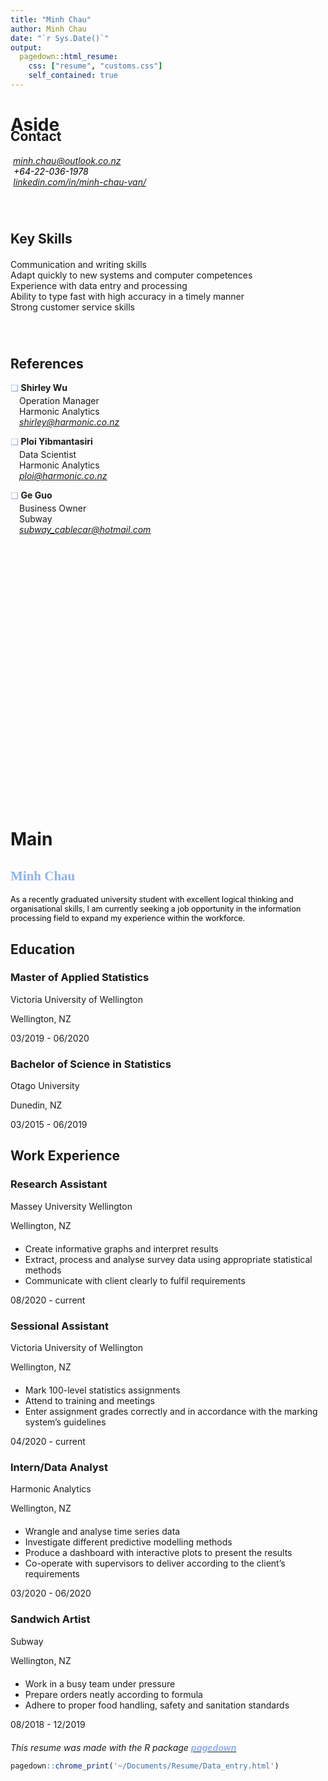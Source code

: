 ```yaml
---
title: "Minh Chau"
author: Minh Chau
date: "`r Sys.Date()`"
output:
  pagedown::html_resume:
    css: ["resume", "customs.css"]
    self_contained: true
---
```




Aside
================================================================================

<div style="margin-top:-40px;">
Contact {#contact}
--------------------------------------------------------------------------------

 <i class="fa fa-envelope" style ="margin-left:2px;margin-right:2px;color:#8db2ef;margin-bottom:6px;"></i> [*minh.chau@outlook.co.nz*](mailto:minh.chau@outlook.co.nz)<br>
 <i class="fa fa-phone" style ="margin-left:2px;margin-right:3px;color:#8db2ef;margin-bottom:5px;"></i><span style = "color:black;;">*+64-22-036-1978*</span><br>
 <i class="fa fa-linkedin" style ="margin-left:2.5px;margin-top:5px;margin-right:2px;color:#8db2ef;margin-bottom:5px;"></i> <span style="text-decoration:underline !important;">
 [*linkedin.com/in/minh-chau-van/*](https://www.linkedin.com/in/minh-chau-van/)</span><br>

</div>
<div style="margin-bottom:70px;"></div>


Key Skills {#skills}
--------------------------------------------------------------------------------
<div style="margin-bottom:20px;"></div>
<div class="container">
  <div class="skills">Communication and writing skills</div>
</div>


<div class="container">
  <div class="skills">Adapt quickly to new systems and computer competences</div>
</div>


<div class="container">
  <div class="skills">Experience with data entry and processing</div>
</div>


<div class="container">
  <div class="skills">Ability to type fast with high accuracy in a timely manner</div>
</div>

<div class="container", style="margin-bottom:70px;">
  <div class="skills">Strong customer service skills</div>
</div>



References {#references}
--------------------------------------------------------------------------------

<div style="margin-top:15px">
   <span style="color:#8db2ef;">❑ </span> **Shirley Wu**
</div>
<div style="margin-left:14px;margin-top:-10px;">
Operation Manager </br>
Harmonic Analytics </br>
<span style="text-decoration:underline !important;">[*shirley@harmonic.co.nz*](mailto:shirley@harmonic.co.nz)</span> <br>
</div>
   <span style="color:#8db2ef;">❑ </span> **Ploi Yibmantasiri**
<div style="margin-left:14px;margin-top:-10px;">
Data Scientist </br>
Harmonic Analytics </br>
<span style="text-decoration:underline !important;">[*ploi@harmonic.co.nz*](mailto:ploi@harmonic.co.nz)</span>
</div>
  <span style="color:#8db2ef;">❑ </span> **Ge Guo**</br>
<div style="margin-left:14px;margin-top:-10px;margin-bottom:470px;">
Business Owner </br>
Subway </br>
<span style="text-decoration:underline !important;">[*subway_cablecar@hotmail.com*](mailto:subway_cablecar@hotmail.com)</span>
</div>









Main
================================================================================

<span style="font-family:Graphik, sans serif !important;color:#8db2ef;font-weight:bold;">Minh Chau</span> {#title}
--------------------------------------------------------------------------------
<span style="color:black;font-size:12.5px;"> As a recently graduated university student with excellent logical thinking and organisational skills, I am currently seeking a job opportunity in the information processing field to expand my experience within the workforce. </span>



Education {data-icon=graduation-cap data-concise=true}
--------------------------------------------------------------------------------

### Master of Applied Statistics

<span>Victoria University of Wellington</span>

<span>Wellington, NZ</span>

03/2019 - 06/2020

### Bachelor of Science in Statistics

<span>Otago University</span>

<span>Dunedin, NZ</span>

03/2015 - 06/2019

<div style="margin-bottom:15px;">
</div>



Work Experience {data-icon=black-tie}
--------------------------------------------------------------------------------

### Research Assistant

<span>Massey University Wellington</span>

<span>Wellington, NZ</span>

<div style = "margin-top:20px;">

 - Create informative graphs and interpret results
 - Extract, process and analyse survey data using appropriate statistical methods
 - Communicate with client clearly to fulfil requirements
</div>

08/2020 - current

### Sessional Assistant

<span>Victoria University of Wellington</span>

<span>Wellington, NZ</span>

<div style = "margin-top:20px;">

 - Mark 100-level statistics assignments
 - Attend to training and meetings
 - Enter assignment grades correctly and in accordance with the marking system's guidelines
</div>

04/2020 - current

### Intern/Data Analyst

<span>Harmonic Analytics</span>

<span>Wellington, NZ</span>

<div style="margin-top:20px;">

 - Wrangle and analyse time series data
 - Investigate different predictive modelling methods 
 - Produce a dashboard with interactive plots to present the results
 - Co-operate with supervisors to deliver according to the client’s requirements

</div>

03/2020 - 06/2020


### Sandwich Artist

<span>Subway</span>

<span>Wellington, NZ</span>

<div style="margin-top:20px;">
 - Work in a busy team under pressure 
 - Prepare orders neatly according to formula 
 - Adhere to proper food handling, safety and sanitation standards 
</div>


08/2018 - 12/2019

<div style="margin-bottom:20px;">
</div>


:::{.aside style="top:870px;"}


*This resume was made with the R package [<span style ="color:#8db2ef">**pagedown**</span>](https://github.com/rstudio/pagedown)*


:::

```r
pagedown::chrome_print('~/Documents/Resume/Data_entry.html')
```
